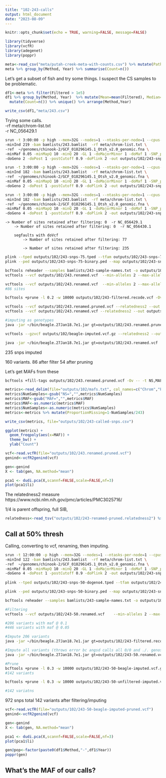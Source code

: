 ```yaml
---
title: "102-243-calls"
output: html_document
date: "2023-08-09"
---
```


```r
knitr::opts_chunk$set(echo = TRUE, warning=FALSE, message=FALSE)
```


```r
library(tidyverse)
library(vcfR)
library(adegenet)
library(poppr)
```


```r
meta<-read_csv("meta/putah-creek-meta-with-counts.csv") %>% mutate(Path=paste0("data/split/",SampleName,".sort.flt.bam"))
meta %>% group_by(Method, Year) %>% summarise(Count=n())
```


Let's get a subset of fish and try some things. I suspect the CS samples to be problematic.    

```r
df1<-meta %>% filter(Filtered > 1e5) 
df1 %>% group_by(Method, Year)  %>% mutate(Mean=mean(Filtered), Median=median(Filtered), Max=max(Filtered)) %>% select(Method, Year, Mean, Median, Max) %>%
  mutate(Count=n()) %>% unique() %>% arrange(Method,Year)

write_csv(df1,"meta/243.csv")
```

Trying some calls.    
-rf meta/chrom-list.txt     
-r NC_056429.1


```sh
srun -t 3:00:00 -p high --mem=32G --nodes=1 --ntasks-per-node=1 --cpus-per-task=12 $HOME/angsd/angsd -nthreads 24 \
-minInd 219 -bam bamlists/243.bamlist  -rf meta/chrom-list.txt \
-ref  ~/genomes/chinook-2/GCF_018296145.1_Otsh_v2.0_genomic.fna \
-minMaf 0.05 -minMapQ 10 -minQ 20 -GL 1 -doMajorMinor 1 -doMaf 1 -SNP_pval 1e-6 \
-doGeno 2 -doPost 1 -postCutoff 0.9 -doPlink 2 -out outputs/102/243-snps > outputs/102/243-snps.out 2> outputs/102/243-snps.err &

srun -t 3:00:00 -p high --mem=32G --nodes=1 --ntasks-per-node=1 --cpus-per-task=12 $HOME/angsd/angsd -nthreads 24 \
-minInd 182 -bam bamlists/243.bamlist  -rf meta/chrom-list.txt \
-ref  ~/genomes/chinook-2/GCF_018296145.1_Otsh_v2.0_genomic.fna \
-minMaf 0.05 -minMapQ 10 -minQ 20 -GL 1 -doMajorMinor 1 -doMaf 1 -SNP_pval 1e-6 \
-doGeno 2 -doPost 1 -postCutoff 0.9 -doPlink 2 -out outputs/102/243-snps-75 > outputs/102/243-snps-75.out 2> outputs/102/243-snps75.err &

srun -t 3:00:00 -p high --mem=32G --nodes=1 --ntasks-per-node=1 --cpus-per-task=12 $HOME/angsd/angsd -nthreads 24 \
-minInd 182 -bam bamlists/243.bamlist  -rf meta/chrom-list.txt \
-ref  ~/genomes/chinook-2/GCF_018296145.1_Otsh_v2.0_genomic.fna \
-minMaf 0.05 -minMapQ 10 -minQ 20 -GL 1 -doMajorMinor 1 -doMaf 1 -SNP_pval 1e-6 \
-doGeno 4 -doPost 1 -postCutoff 0.9 -doPlink 2 -out outputs/102/243-snps-75-dogeno4 > outputs/102/243-snps-75.out 2> outputs/102/243-snps75.err &
```

	-> Number of sites retained after filtering: 0  -r NC_056429.1      
		-> Number of sites retained after filtering: 0  -r NC_056430.1
		
		segfaults with doVcf
			-> Number of sites retained after filtering: 77 

			-> Number of sites retained after filtering: 235 

	
```sh
plink --tped outputs/102/243-snps-75.tped --tfam outputs/102/243-snps-75.tfam --out outputs/102/243-snps-75-binary --recode --allow-extra-chr --noweb
plink --ped outputs/102/243-snps-75-binary.ped --map outputs/102/243-snps-75-binary.map --recode vcf --allow-extra-chr -out outputs/102/243-snps-samples-recode

bcftools reheader --samples bamlists/243-sample-names.txt -o outputs/102/243.renamed.vcf  outputs/102/243-snps-samples-recode.vcf  
vcftools --vcf outputs/102/243.renamed.vcf  --min-alleles 2 --max-alleles 2 --max-missing 0.4 --maf 0.1 --max-maf 0.4 --out outputs/102/243-filtered --recode 

vcftools --vcf outputs/102/243.renamed.vcf  --min-alleles 2 --max-alleles 2 --max-missing 0.4 --maf 0.05 --max-maf 0.4 --out outputs/102/243-filtered-05 --recode 
#86 sites

bcftools +prune -l 0.2 -w 10000 outputs/102/243-filtered.recode.vcf -Ov -o outputs/102/243.renamed.pruned.vcf 

vcftools --vcf outputs/102/243.renamed.pruned.vcf --relatedness2 --out outputs/102/243-renamed-pruned
vcftools --vcf outputs/102/243.renamed.vcf --relatedness2 --out outputs/102/243-renamed

#imputing as genotypes
java -jar ~/bin/beagle.27Jan18.7e1.jar gt=outputs/102/243.renamed.pruned.vcf  out=outputs/102/beagle-imputed > outputs/102/beagle-impute-stdout.txt 

vcftools --gzvcf outputs/102/beagle-imputed.vcf.gz --relatedness2 --out outputs/102/beagle-imputed

java -jar ~/bin/beagle.27Jan18.7e1.jar gt=outputs/102/243.renamed.vcf  out=outputs/102/beagle-imputed-renamed > outputs/102/beagle-impute-stdout.txt 

```    
235 snps imputed 



160 variants.
86 after filter
54 after pruning

Let's get MAFs from these

```sh
bcftools +fill-tags outputs/102/243.renamed.pruned.vcf -Ov -- -t NS,MAF | grep -v "#" | cut -f 8 > outputs/102/mafs.txt
```


```r
metrics<-read_delim(file="outputs/102/mafs.txt", col_names=c("Chrom","Position","Info")) %>% separate(Info, into=c("NumSamples","MAF"), sep=";")
metrics$NumSamples<-gsub("NS=","",metrics$NumSamples)
metrics$MAF<-gsub("MAF=","",metrics$MAF)
metrics$MAF<-as.numeric(metrics$MAF)
metrics$NumSamples<-as.numeric(metrics$NumSamples)
metrics<-metrics %>% mutate(ProportionMissing=1-NumSamples/243)

write_csv(metrics, file="outputs/102/243-called-snps.csv")

ggplot(metrics) +
  geom_freqpoly(aes(x=MAF)) +
  theme_bw() +
  ylab("Count")
```

```r
vcf<-read.vcfR(file="outputs/102/243.renamed.pruned.vcf")
genind<-vcfR2genind(vcf)

gen<-genind
X <- tab(gen, NA.method="mean")

pca1 <- dudi.pca(X,scannf=FALSE,scale=FALSE,nf=3)
plot(pca1$li)
```

The relatedness2 measure
https://www.ncbi.nlm.nih.gov/pmc/articles/PMC3025716/

1/4 is parent offspring, full SIB,   

```r
relatedness<-read_tsv("outputs/102/243-renamed-pruned.relatedness2") %>% filter(RELATEDNESS_PHI < 0.3) %>% filter(RELATEDNESS_PHI > 0.2)
```


## Call at 50% thresh

Calling, converting to vcf, renaming, then imputing.
```sh
srun -t 12:00:00 -p high --mem=32G --nodes=1 --ntasks-per-node=1 --cpus-per-task=12 $HOME/angsd/angsd -nthreads 24 \
-minInd 122 -bam bamlists/243.bamlist  -rf meta/chrom-list.txt \
-ref  ~/genomes/chinook-2/GCF_018296145.1_Otsh_v2.0_genomic.fna \
-minMaf 0.05 -minMapQ 10 -minQ 20 -GL 1 -doMajorMinor 1 -doMaf 1 -SNP_pval 1e-6 \
-doGeno 4 -doPost 1 -postCutoff 0.9 -doPlink 2 -out outputs/102/243-snps-50-dogeno4 > outputs/102/243-snps-50.out 2> outputs/102/243-snps-50.err &
  
plink --tped outputs/102/243-snps-50-dogeno4.tped --tfam outputs/102/243-snps-50-dogeno4.tfam --out outputs/102/243-snps-50-binary --recode --allow-extra-chr --noweb

plink --ped outputs/102/243-snps-50-binary.ped --map outputs/102/243-snps-50-binary.map --recode vcf --allow-extra-chr -out outputs/102/243-snps-50-recode

bcftools reheader --samples bamlists/243-sample-names.txt -o outputs/102/243-50.renamed.vcf  outputs/102/243-snps-50-recode.vcf  

#Filtering
vcftools --vcf outputs/102/243-50.renamed.vcf    --min-alleles 2 --max-alleles 2 --max-missing 0.4 --maf 0.1 --max-maf 0.40 --out outputs/102/243-filtered --recode 

#206 variants with maf @ 0.1
#446 variants with maf @ 0.05

#Impute 206 variants
java -jar ~/bin/beagle.27Jan18.7e1.jar gt=outputs/102/243-filtered.recode.vcf  out=outputs/102/243-50-beagle-imputed > outputs/102/beagle-impute-stdout.txt 

#Impute all variants (throws error bc angsd calls all 0/0 and ./. genos)
java -jar ~/bin/beagle.27Jan18.7e1.jar gt=outputs/102/243-50.renamed.vcf   out=outputs/102/243-50-unfiltered-imputed > outputs/102/beagle-impute-stdout.txt 

#Prune
bcftools +prune -l 0.3 -w 10000 outputs/102/243-50-beagle-imputed.vcf.gz  -Ov -o outputs/102/243-50-beagle-imputed-pruned.vcf 
#142 variants

bcftools +prune -l 0.3 -w 10000 outputs/102/243-50-unfiltered-imputed.vcf.gz  -Ov -o outputs/102/243-50-beagle-imputed-unfiltered-pruned.vcf 

#142 variatns
```

972 snps total
142 variants after filtering/imputing

```r
vcf<-read.vcfR(file="outputs/102/243-50-beagle-imputed-pruned.vcf")
genind<-vcfR2genind(vcf)

gen<-genind
X <- tab(gen, NA.method="mean")

pca1 <- dudi.pca(X,scannf=FALSE,scale=FALSE,nf=3)
plot(pca1$li)
```

```r
gen@pop<-factor(paste0(df1$Method,"-",df1$Year))
poppr(gen)
```

## What's the MAF of our calls? 
